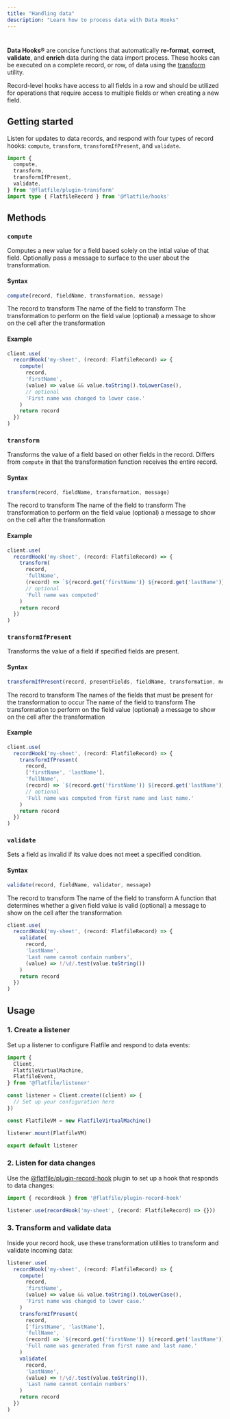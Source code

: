 ```yaml
---
title: "Handling data"
description: "Learn how to process data with Data Hooks"
---
```


# 

**Data Hooks&reg;** are concise functions that automatically **re-format**, **correct**, **validate**, and **enrich** data during the data import process. These hooks can be executed on a complete record, or row, of data using the <Tooltip tip="View plugin">[transform](https://www.npmjs.com/package/@flatfile/plugin-transform)</Tooltip> utility.

Record-level hooks have access to all fields in a row and should be utilized for operations that require access to multiple fields or when creating a new field.

## Getting started

Listen for updates to data records, and respond with four types of record hooks: `compute`, `transform`, `transformIfPresent`, and `validate`.

```ts
import {
  compute,
  transform,
  transformIfPresent,
  validate,
} from '@flatfile/plugin-transform'
import type { FlatfileRecord } from '@flatfile/hooks'
```

## Methods

### `compute`

Computes a new value for a field based solely on the intial value of that field. Optionally pass a message to surface to the user about the transformation.

#### Syntax

```ts
compute(record, fieldName, transformation, message)
```

<ParamField path="record" type="FlatfileRecord">
  The record to transform
</ParamField>

<ParamField path="fieldName" type="string">
  The name of the field to transform
</ParamField>

<ParamField path="transformation" type="(value) => string | number | boolean | null">
  The transformation to perform on the field value
</ParamField>

<ParamField path="message" type="string">
  (optional) a message to show on the cell after the transformation
</ParamField>

#### Example

```ts
client.use(
  recordHook('my-sheet', (record: FlatfileRecord) => {
    compute(
      record,
      'firstName',
      (value) => value && value.toString().toLowerCase(),
      // optional
      'First name was changed to lower case.'
    )
    return record
  })
)
```

### `transform`

Transforms the value of a field based on other fields in the record. Differs from `compute` in that the transformation function receives the entire record.

#### Syntax

```ts
transform(record, fieldName, transformation, message)
```

<ParamField path="record" type="FlatfileRecord">
  The record to transform
</ParamField>

<ParamField path="fieldName" type="string">
  The name of the field to transform
</ParamField>

<ParamField path="transformation" type="(value) => string | number | boolean | null">
  The transformation to perform on the field value
</ParamField>

<ParamField path="message" type="string">
  (optional) a message to show on the cell after the transformation
</ParamField>


#### Example

```ts
client.use(
  recordHook('my-sheet', (record: FlatfileRecord) => {
    transform(
      record,
      'fullName',
      (record) => `${record.get('firstName')} ${record.get('lastName')}`,
      // optional
      'Full name was computed'
    )
    return record
  })
)
```

### `transformIfPresent`

Transforms the value of a field if specified fields are present.

#### Syntax

```ts
transformIfPresent(record, presentFields, fieldName, transformation, message)
```

<ParamField path="record" type="FlatfileRecord">
  The record to transform
</ParamField>

<ParamField path="presentFields" type="string[]">
  The names of the fields that must be present for the transformation to occur
</ParamField>

<ParamField path="fieldName" type="string">
  The name of the field to transform
</ParamField>

<ParamField path="transformation" type="(value) => string | number | boolean | null">
  The transformation to perform on the field value
</ParamField>

<ParamField path="message" type="string">
  (optional) a message to show on the cell after the transformation
</ParamField>

#### Example

```ts
client.use(
  recordHook('my-sheet', (record: FlatfileRecord) => {
    transformIfPresent(
      record,
      ['firstName', 'lastName'],
      'fullName',
      (record) => `${record.get('firstName')} ${record.get('lastName')}`,
      // optional
      'Full name was computed from first name and last name.'
    )
    return record
  })
)
```

### `validate`

Sets a field as invalid if its value does not meet a specified condition.

#### Syntax

```ts
validate(record, fieldName, validator, message)
```

<ParamField path="record" type="FlatfileRecord">
  The record to transform
</ParamField>

<ParamField path="fieldName" type="string">
  The name of the field to transform
</ParamField>

<ParamField path="validator" type="(value) => boolean">
  A function that determines whether a given field value is valid
</ParamField>

<ParamField path="message" type="string">
  (optional) a message to show on the cell after the transformation
</ParamField>

```ts
client.use(
  recordHook('my-sheet', (record: FlatfileRecord) => {
    validate(
      record,
      'lastName',
      'Last name cannot contain numbers',
      (value) => !/\d/.test(value.toString())
    )
    return record
  })
)
```

## Usage

### 1. Create a listener

Set up a listener to configure Flatfile and respond to data events:

```ts
import {
  Client,
  FlatfileVirtualMachine,
  FlatfileEvent,
} from '@flatfile/listener'

const listener = Client.create((client) => {
  // Set up your configuration here
})

const FlatfileVM = new FlatfileVirtualMachine()

listener.mount(FlatfileVM)

export default listener
```

### 2. Listen for data changes

Use the <Tooltip tip="View plugin">[@flatfile/plugin-record-hook](https://www.npmjs.com/package/@flatfile/plugin-record-hook)</Tooltip> plugin to set up a hook that responds to data changes:

```ts
import { recordHook } from '@flatfile/plugin-record-hook'

listener.use(recordHook('my-sheet', (record: FlatfileRecord) => {}))
```

### 3. Transform and validate data

Inside your record hook, use these transformation utilities to transform and validate incoming data:

```ts
listener.use(
  recordHook('my-sheet', (record: FlatfileRecord) => {
    compute(
      record,
      'firstName',
      (value) => value && value.toString().toLowerCase(),
      'First name was changed to lower case.'
    )
    transformIfPresent(
      record,
      ['firstName', 'lastName'],
      'fullName',
      (record) => `${record.get('firstName')} ${record.get('lastName')}`,
      'Full name was generated from first name and last name.'
    )
    validate(
      record,
      'lastName',
      (value) => !/\d/.test(value.toString()),
      'Last name cannot contain numbers'
    )
    return record
  })
)
```

